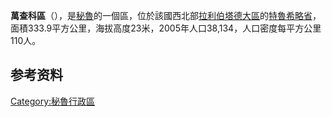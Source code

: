 {{Infobox settlement
| name                    = Huanchaco District
| settlement_type         = {{tsl|en|Districts of Peru||District}}
| image_skyline           = 
| image_map               = Distrito de Huanchaco en la Provincia de Trujillo.png
| map_caption = 在[[特魯希略省|特魯希略省]]的位置
| coordinates             = {{coord|display=title}}
| subdivision_type        = [[国家|国家]]
| subdivision_name        = {{flag|Peru}}
| subdivision_type1       = [[秘鲁大区|大区]]
| subdivision_name1       = [[拉利伯塔德大区|拉利伯塔德大区]]
| subdivision_type2       = [[秘魯省份|省]]
| subdivision_name2       = [[特魯希略省|特魯希略省]]
| seat_type               = [[首府|首府]]
| seat                    = {{tsl|en|Huanchaco||Huanchaco}}
| leader_party            = 
| leader_title            = [[市长|市长]]
| leader_name             = Jose Ruiz Vega <small>(2019-2022)</small>
| unit_pref               = Metric<!-- or US or UK -->
| area_footnotes          = 
| area_total_km2          = 333.9
| elevation_m             = 23
| population_total        = 68409<ref>National Institute of Statistics and Information (INEI)- Peru  {{cite web|url=http://desa.inei.gob.pe/censos2007/tabulados/?id%3DResultadosCensales |title=Archived copy |access-date=2012-11-04 |url-status=dead |archive-url=https://web.archive.org/web/20121011062227/http://desa.inei.gob.pe/censos2007/tabulados/?id=ResultadosCensales |archive-date=2012-10-11 }}</ref>
| population_as_of        = 2017
| population_density_km2  = auto
| population_note         = 
| timezone1               = [[秘魯時間|PET]]
| utc_offset1             = -5
| blank_name_sec1         = [[UBIGEO|UBIGEO]]
| blank_info_sec1         = 130104
| website                 = 
}}
'''萬查科區'''（{{lang-es|Distrito de Huanchaco}}），是[[秘魯|秘魯]]的一個區，位於該國西北部[[拉利伯塔德大區|拉利伯塔德大區]]的[[特魯希略省|特魯希略省]]，面積333.9平方公里，海拔高度23米，2005年人口38,134，人口密度每平方公里110人。

==参考资料==
{{refs}}

{{Peru-geo-stub}}
[[Category:秘魯行政區|Category:秘魯行政區]]